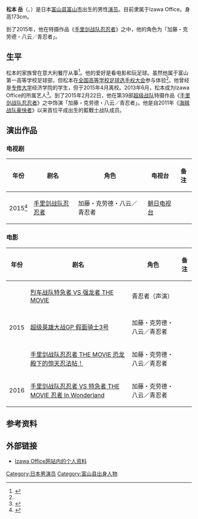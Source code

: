 {{expand|time=2015-06-25T06:06:59+00:00}}
{{Infobox person
| name            = 松本 岳
| image           = 
| caption         = 
| native_name     = 松本 岳
| native_name_lang = ja
| birth_name      = 
| birth_date      = {{Birth date and age|1993|4|8}}
| birth_place     = {{JPN}}[[富山县|富山县]][[富山市|富山市]]
| death_date      = 
| occupation      = 演员
| death_place     = 
| spouse          = 
| height          = {{height|m=1.73}}
| alias           = 
| website         = 
}}

'''松本 岳'''（{{lang-ja|まつもと がく}}、{{bd|1993年|4月8日|catIdx=Matsumoto Gaku}}）是日本[[富山县|富山县]][[富山市|富山市]]出生的男性[[演员|演员]]。目前隶属于Izawa Office。身高173cm。

到了2015年，他在特摄作品《[[手里剑战队忍忍者|手里剑战队忍忍者]]》之中，他的角色为「加藤・克劳德・八云／青忍者」。

==生平==
松本的家族曾在意大利餐厅从事<ref name="Kitanihon Broadcasting">{{cite web|url=http://www.knb.ne.jp/news/detail/?sid=7179|title=セイシュン!かがやく若者たち、松本岳 北日本放送（2015年4月20日）|accessdate=2015年6月24日|archive-date=2015年4月22日|archive-url=https://archive.today/20150422024829/http://www.knb.ne.jp/news/detail/?sid=7179|dead-url=no}}</ref>。他的爱好是看电影和玩足球。虽然他属于富山第一高等学校足球部，但松本在[[全国高等学校足球选手权大会|全国高等学校足球选手权大会]]参与体验<ref name="Kitanihon Broadcasting"/>。他曾经是[[专修大学|专修大学]]经济学院的学生，但于2015年4月离校。2013年6月，松本成为Izawa Office的所属艺人<ref>{{cite web|url=http://izawaoffice.jp/matsumoto/info/884.html|title=Izawa Office网站内的个人资料|accessdate=2015年6月24日|archive-date=2014年12月31日|archive-url=https://web.archive.org/web/20141231084029/http://izawaoffice.jp/matsumoto/info/884.html|dead-url=no}}</ref>。到了2015年2月22日，他在第39部[[超级战队|超级战队]]特摄作品《[[手里剑战队忍忍者|手里剑战队忍忍者]]》之中饰演「加藤・克劳德・八云／青忍者」。他是自2011年《[[海贼战队豪快者|海贼战队豪快者]]》以来首位平成出生的藍戰士战队成员。

==演出作品==
===电视剧===
{| class="wikitable"
|-
! 年份
! 剧名
! 角色
! 电视台
! 备注
|-
| 2015<ref>{{cite web|url=http://thetv.jp/news_detail/53758/|title=“忍びなれども忍ばない!”今度のスーパー戦隊シリーズは忍者ヒーロー「手裏剣戦隊ニンニンジャー」”. Smart The TV（2014年12月26日）|accessdate=2015年6月24日|archive-date=2015年6月26日|archive-url=https://web.archive.org/web/20150626151301/http://thetv.jp/news_detail/53758/|dead-url=no}}</ref> || [[手里剑战队忍忍者|手里剑战队忍忍者]] || 加藤・克劳德・八云／青忍者 || [[朝日电视台|朝日电视台]] ||
|}

===电影===
{| class="wikitable"
|-
! 年份
! 剧名
! 角色
! 备注
|-
|rowspan="3"| 2015 || [[烈车战队特急者_VS_强龙者_THE_MOVIE|烈车战队特急者 VS 强龙者 THE MOVIE]] || 青忍者（声演） ||
|-
|[[超级英雄大战GP_假面骑士3号|超级英雄大战GP 假面骑士3号]] || 加藤・克劳德・八云／青忍者 ||
|-
|[[手里剑战队忍忍者_THE_MOVIE_恐龙殿下的惊天忍法帖！|手里剑战队忍忍者 THE MOVIE 恐龙殿下的惊天忍法帖！]] || 加藤・克劳德・八云／青忍者 ||
|-
| 2016 || [[手里剑战队忍忍者_VS_特急者_THE_MOVIE_忍者_In_Wonderland|手里剑战队忍忍者 VS 特急者 THE MOVIE 忍者 In Wonderland]] || 加藤・克劳德・八云／青忍者 ||
|}

==参考资料==
{{reflist}}

==外部链接==
* [http://izawaoffice.jp/matsumoto Izawa Office网站内的个人资料] {{Wayback|url=http://izawaoffice.jp/matsumoto |date=20190802020134 }} {{ja icon}}

{{start box}}
{{succession box|[[平牧仁|平牧仁]]<br />（[[烈車戰隊特急者|烈車戰隊特急者]]）|[[柳美稀|柳美稀]]<br />（[[動物戰隊獸王者|動物戰隊獸王者]]）|日本[[超級戰隊系列|超級戰隊系列]]藍色戰士演員<br />[[手裏劍戰隊忍忍者|手裏劍戰隊忍忍者]]|2015年2月22日-2016年2月7日}}
{{end box}}
{{超級戰隊系列歷代藍衣戰士主演演員}}
{{DEFAULTSORT:Matsumoto, Gaku}}
[[Category:日本男演员|Category:日本男演员]]
[[Category:富山县出身人物|Category:富山县出身人物]]